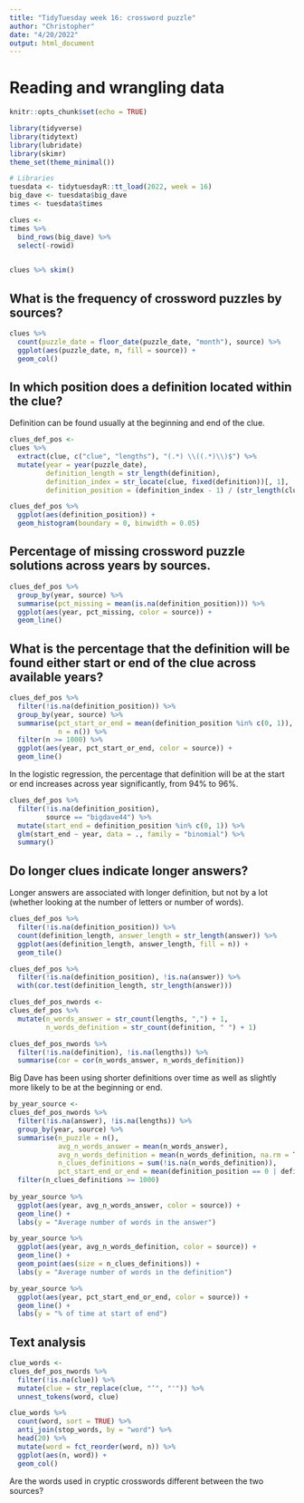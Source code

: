 ```yaml
---
title: "TidyTuesday week 16: crossword puzzle"
author: "Christopher"
date: "4/20/2022"
output: html_document
---
```


# Reading and wrangling data

```r
knitr::opts_chunk$set(echo = TRUE)

```

```r
library(tidyverse)
library(tidytext)
library(lubridate)
library(skimr)
theme_set(theme_minimal())

# Libraries
tuesdata <- tidytuesdayR::tt_load(2022, week = 16)
big_dave <- tuesdata$big_dave
times <- tuesdata$times

clues <- 
times %>% 
  bind_rows(big_dave) %>% 
  select(-rowid)
  
```

```r
clues %>% skim()
```



## What is the frequency of crossword puzzles by sources?

```r
clues %>%
  count(puzzle_date = floor_date(puzzle_date, "month"), source) %>% 
  ggplot(aes(puzzle_date, n, fill = source)) +
  geom_col()

```


## In which position does a definition located within the clue?

Definition can be found usually at the beginning and end of the clue.

```r
clues_def_pos <- 
clues %>% 
  extract(clue, c("clue", "lengths"), "(.*) \\((.*)\\)$") %>% 
  mutate(year = year(puzzle_date),
         definition_length = str_length(definition),
         definition_index = str_locate(clue, fixed(definition))[, 1],
         definition_position = (definition_index - 1) / (str_length(clue) - str_length(definition)))

clues_def_pos %>% 
  ggplot(aes(definition_position)) + 
  geom_histogram(boundary = 0, binwidth = 0.05)

```

## Percentage of missing crossword puzzle solutions across years by sources.

```r
clues_def_pos %>% 
  group_by(year, source) %>% 
  summarise(pct_missing = mean(is.na(definition_position))) %>% 
  ggplot(aes(year, pct_missing, color = source)) + 
  geom_line()
```


## What is the percentage that the definition will be found either start or end of the clue across available years?



```r
clues_def_pos %>% 
  filter(!is.na(definition_position)) %>%
  group_by(year, source) %>% 
  summarise(pct_start_or_end = mean(definition_position %in% c(0, 1)),
            n = n()) %>% 
  filter(n >= 1000) %>% 
  ggplot(aes(year, pct_start_or_end, color = source)) + 
  geom_line()
```

In the logistic regression, the percentage that definition will be at the start or end increases across year significantly, from 94% to 96%.

```r
clues_def_pos %>% 
  filter(!is.na(definition_position),
         source == "bigdave44") %>% 
  mutate(start_end = definition_position %in% c(0, 1)) %>% 
  glm(start_end ~ year, data = ., family = "binomial") %>% 
  summary()
```


## Do longer clues indicate longer answers?

Longer answers are associated with longer definition, but not by a lot (whether looking at the number of letters or number of words).

```r
clues_def_pos %>% 
  filter(!is.na(definition_position)) %>% 
  count(definition_length, answer_length = str_length(answer)) %>% 
  ggplot(aes(definition_length, answer_length, fill = n)) +
  geom_tile()
```

```r
clues_def_pos %>% 
  filter(!is.na(definition_position), !is.na(answer)) %>% 
  with(cor.test(definition_length, str_length(answer)))
```

```r
clues_def_pos_nwords <- 
clues_def_pos %>% 
  mutate(n_words_answer = str_count(lengths, ",") + 1,
         n_words_definition = str_count(definition, " ") + 1)

clues_def_pos_nwords %>% 
  filter(!is.na(definition), !is.na(lengths)) %>% 
  summarise(cor = cor(n_words_answer, n_words_definition))
```


Big Dave has been using shorter definitions over time as well as slightly more likely to be at the beginning or end.

```r
by_year_source <- 
clues_def_pos_nwords %>% 
  filter(!is.na(answer), !is.na(lengths)) %>% 
  group_by(year, source) %>% 
  summarise(n_puzzle = n(),
            avg_n_words_answer = mean(n_words_answer),
            avg_n_words_definition = mean(n_words_definition, na.rm = TRUE),
            n_clues_definitions = sum(!is.na(n_words_definition)),
            pct_start_end_or_end = mean(definition_position == 0 | definition_position == 1, na.rm = TRUE)) %>% 
  filter(n_clues_definitions >= 1000)
  
by_year_source %>% 
  ggplot(aes(year, avg_n_words_answer, color = source)) +
  geom_line() +
  labs(y = "Average number of words in the answer")

by_year_source %>% 
  ggplot(aes(year, avg_n_words_definition, color = source)) +
  geom_line() +
  geom_point(aes(size = n_clues_definitions)) +
  labs(y = "Average number of words in the definition")

by_year_source %>% 
  ggplot(aes(year, pct_start_end_or_end, color = source)) +
  geom_line() +
  labs(y = "% of time at start of end")

```



## Text analysis

```r

clue_words <- 
clues_def_pos_nwords %>% 
  filter(!is.na(clue)) %>% 
  mutate(clue = str_replace(clue, "’", "'")) %>% 
  unnest_tokens(word, clue)

clue_words %>% 
  count(word, sort = TRUE) %>% 
  anti_join(stop_words, by = "word") %>% 
  head(20) %>% 
  mutate(word = fct_reorder(word, n)) %>% 
  ggplot(aes(n, word)) + 
  geom_col()

```


Are the words used in cryptic crosswords different between the two sources?


























